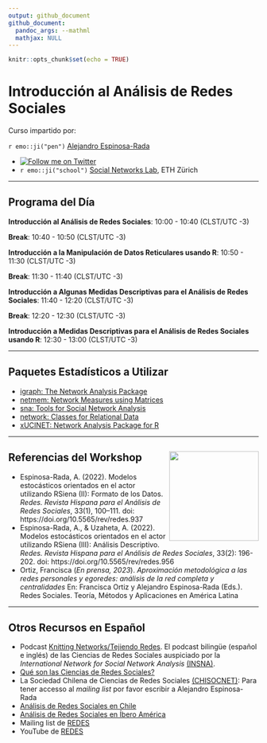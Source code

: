 ```yaml
---
output: github_document
github_document:
  pandoc_args: --mathml
  mathjax: NULL
---
```


```r
knitr::opts_chunk$set(echo = TRUE)
```


# Introducción al Análisis de Redes Sociales

Curso impartido por: 

`r emo::ji("pen")` [Alejandro Espinosa-Rada](https://github.com/anespinosa) 

- [![Follow me on Twitter](https://img.shields.io/badge/Follow me on Twitter-9cf.svg)](https://twitter.com/aespinosarada)
- `r emo::ji("school")` [Social Networks Lab](https://sn.ethz.ch), ETH Zürich

---

## Programa del Día

**Introducción al Análisis de Redes Sociales**: 10:00 - 10:40 (CLST/UTC -3)

**Break**: 10:40 - 10:50 (CLST/UTC -3)

**Introducción a la Manipulación de Datos Reticulares usando R**: 10:50 - 11:30 (CLST/UTC -3)

**Break**: 11:30 - 11:40 (CLST/UTC -3)

**Introducción a Algunas Medidas Descriptivas para el Análisis de Redes Sociales**: 11:40 - 12:20 (CLST/UTC -3)

**Break**: 12:20 - 12:30 (CLST/UTC -3)

**Introducción a Medidas Descriptivas para el Análisis de Redes Sociales usando R**: 12:30 - 13:00 (CLST/UTC -3)

---

## Paquetes Estadísticos a Utilizar

- [igraph: The Network Analysis Package](https://r.igraph.org)
- [netmem: Network Measures using Matrices](https://github.com/anespinosa/netmem)
- [sna: Tools for Social Network Analysis](https://cran.r-project.org/web/packages/sna/index.html)
- [network: Classes for Relational Data](https://cran.r-project.org/web/packages/network/index.html)
- [xUCINET: Network Analysis Package for R](https://www.analyzingsocialnetworksusingr.com/xucinet)

---

## Referencias del Workshop <img src="book.png" align="right" width="180px"/>

- Espinosa-Rada, A. (2022). Modelos estocásticos orientados en el actor utilizando RSiena (II): Formato de los Datos. *Redes. Revista Hispana para el Análisis de Redes Sociales*, 33(1), 100–111. doi: https://doi.org/10.5565/rev/redes.937
- Espinosa-Rada, A., & Uzaheta, A. (2022). Modelos estocásticos orientados en el actor utilizando RSiena (III): Análisis Descriptivo. *Redes. Revista Hispana para el Análisis de Redes Sociales*, 33(2): 196-202. doi: https://doi.org/10.5565/rev/redes.956
- Ortiz, Francisca (*En prensa, 2023*). *Aproximación metodológica a las redes personales y egoredes: análisis de la red completa y centralidades* En: Francisca Ortiz y Alejandro Espinosa-Rada (Eds.). Redes Sociales. Teoría, Métodos y Aplicaciones en América Latina


---

## Otros Recursos en Español

- Podcast [Knitting Networks/Tejiendo Redes](https://anchor.fm/tejiendoredes). El podcast bilingüe (español e inglés) de las Ciencias de Redes Sociales auspiciado por la *International Network for Social Network Analysis* [(INSNA)](https://www.insna.org/news/knitting-networks-podcast). 
- [Qué son las Ciencias de Redes Sociales?](https://chisocnet.org/what-is-social-network-science/)
- La Sociedad Chilena de Ciencias de Redes Sociales [(CHISOCNET)](https://chisocnet.org): Para tener accesso al *mailing list* por favor escribir a Alejandro Espinosa-Rada
- [Análisis de Redes Sociales en Chile](https://chisocnet.org/social-network-in-chile/)
- [Análisis de Redes Sociales en Íbero América](https://chisocnet.org/social-network-in-ibero-america/)
- Mailing list de [REDES](http://revista-redes.rediris.es/webredes/lista.htm)
- YouTube de [REDES](https://www.youtube.com/channel/UCofGv2fk2HnVXW45d1K4ujw)

